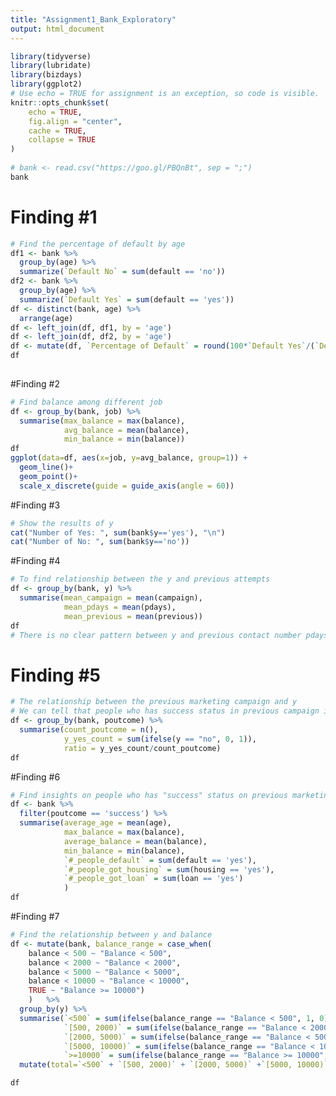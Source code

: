 ```yaml
---
title: "Assignment1_Bank_Exploratory"
output: html_document
---
```


```r
library(tidyverse) 
library(lubridate) 
library(bizdays)
library(ggplot2)
# Use echo = TRUE for assignment is an exception, so code is visible. 
knitr::opts_chunk$set(
	echo = TRUE,
	fig.align = "center",
	cache = TRUE,
	collapse = TRUE
)
 
# bank <- read.csv("https://goo.gl/PBQnBt", sep = ";")
bank
```

# Finding #1
```r
# Find the percentage of default by age
df1 <- bank %>% 
  group_by(age) %>%
  summarize(`Default No` = sum(default == 'no')) 
df2 <- bank %>% 
  group_by(age) %>%
  summarize(`Default Yes` = sum(default == 'yes')) 
df <- distinct(bank, age) %>%
  arrange(age)
df <- left_join(df, df1, by = 'age') 
df <- left_join(df, df2, by = 'age')
df <- mutate(df, `Percentage of Default` = round(100*`Default Yes`/(`Default Yes`+`Default No`),2))
df
           
```

#Finding #2
```r
# Find balance among different job
df <- group_by(bank, job) %>%
  summarise(max_balance = max(balance),
            avg_balance = mean(balance),
            min_balance = min(balance))
df
ggplot(data=df, aes(x=job, y=avg_balance, group=1)) +
  geom_line()+
  geom_point()+
  scale_x_discrete(guide = guide_axis(angle = 60)) 
```
#Finding #3
```r
# Show the results of y
cat("Number of Yes: ", sum(bank$y=='yes'), "\n")
cat("Number of No: ", sum(bank$y=='no'))
```

#Finding #4
```r
# To find relationship between the y and previous attempts
df <- group_by(bank, y) %>% 
  summarise(mean_campaign = mean(campaign),
            mean_pdays = mean(pdays),
            mean_previous = mean(previous))
df
# There is no clear pattern between y and previous contact number pdays passed. 
```

# Finding #5
``` r
# The relationship between the previous marketing campaign and y
# We can tell that people who has success status in previous campaign is more likely to subscribe a term deposit. 
df <- group_by(bank, poutcome) %>%
  summarise(count_poutcome = n(),
            y_yes_count = sum(ifelse(y == "no", 0, 1)),
            ratio = y_yes_count/count_poutcome)
df
```

#Finding #6
```r
# Find insights on people who has "success" status on previous marketing campaign
df <- bank %>%
  filter(poutcome == 'success') %>%
  summarise(average_age = mean(age),
            max_balance = max(balance),
            average_balance = mean(balance),
            min_balance = min(balance),
            `#_people_default` = sum(default == 'yes'),
            `#_people_got_housing` = sum(housing == 'yes'),
            `#_people_got_loan` = sum(loan == 'yes')
            )
df
```

#Finding #7
```r
# Find the relationship between y and balance
df <- mutate(bank, balance_range = case_when(
    balance < 500 ~ "Balance < 500",
    balance < 2000 ~ "Balance < 2000",
    balance < 5000 ~ "Balance < 5000",
    balance < 10000 ~ "Balance < 10000",
    TRUE ~ "Balance >= 10000")
    )   %>% 
  group_by(y) %>% 
  summarise(`<500` = sum(ifelse(balance_range == "Balance < 500", 1, 0)),
            `[500, 2000)` = sum(ifelse(balance_range == "Balance < 2000", 1, 0)),
            `[2000, 5000)` = sum(ifelse(balance_range == "Balance < 5000", 1, 0)),
            `[5000, 10000)` = sum(ifelse(balance_range == "Balance < 10000", 1, 0)),
            `>=10000` = sum(ifelse(balance_range == "Balance >= 10000", 1, 0))) %>%
  mutate(total=`<500` + `[500, 2000)` + `[2000, 5000)` +`[5000, 10000)` + `>=10000` )

df
  
```

